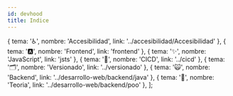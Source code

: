 ```yaml
---
id: devhood
title: Indice
---
```



{ tema: '♿', nombre: 'Accesibilidad', link: '../accesibilidad/Accesibilidad' },
  { tema: '🅰️', nombre: 'Frontend', link: 'frontend' },
  { tema: '✨', nombre: 'JavaScript', link: 'jsts' },
  { tema: '🔄', nombre: 'CICD', link: '../cicd' },
  { tema: '🗂️', nombre: 'Versionado', link: '../versionado' },
  { tema: '🙀', nombre: 'Backend', link: '../desarrollo-web/backend/java' },
  { tema: '🔨', nombre: 'Teoria', link: '../desarrollo-web/backend/poo' },
];

<IndiceTable data={data}/>



